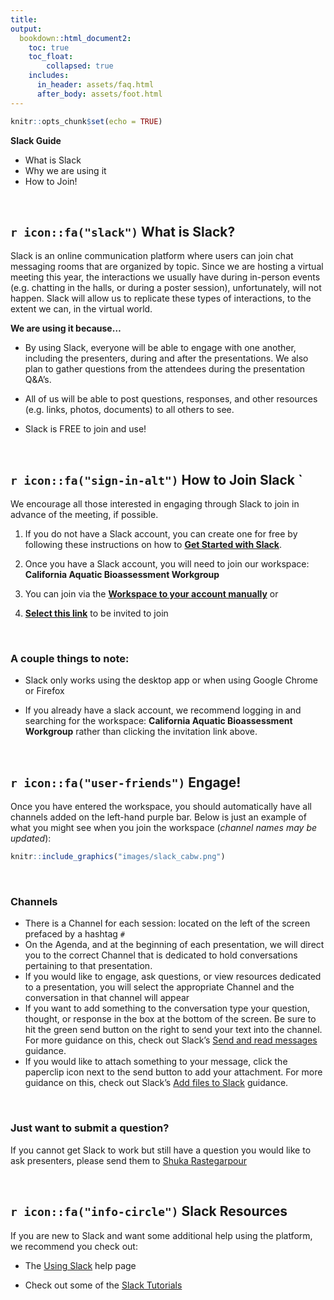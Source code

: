 ```yaml
---
title: 
output:
  bookdown::html_document2:
    toc: true
    toc_float:
        collapsed: true
    includes:
      in_header: assets/faq.html
      after_body: assets/foot.html
---
```


```r
knitr::opts_chunk$set(echo = TRUE)
```

:::obj

  **Slack Guide**

 - What is Slack
 - Why we are using it
 - How to Join!

:::

<br>

## `r icon::fa("slack")` What is Slack?

Slack is an online communication platform where users can join chat messaging rooms that are organized by topic. Since we are hosting a virtual meeting this year, the interactions we usually have during in-person events (e.g. chatting in the halls, or during a poster session), unfortunately, will not happen. Slack will allow us to replicate these types of interactions, to the extent we can, in the virtual world. 

**We are using it because...**

 - By using Slack, everyone will be able to engage with one another, including the presenters, during and after the presentations. We also plan to gather questions from the attendees during the presentation Q&A’s.
 
 - All of us will be able to post questions, responses, and other resources (e.g. links, photos, documents) to all others to see.
 
 - Slack is FREE to join and use!

<br>

## `r icon::fa("sign-in-alt")` How to Join Slack `

We encourage all those interested in engaging through Slack to join in advance of the meeting, if possible. 

 1.	If you do not have a Slack account, you can create one for free by following these instructions on how to **[Get Started with Slack](https://slack.com/help/articles/218080037-Getting-started-for-new-members)**.

 2.	Once you have a Slack account, you will need to join our workspace: **California Aquatic Bioassessment Workgroup**

 3.	You can join via the **[Workspace to your account manually](https://slack.com/help/articles/212675257-Join-a-Slack-workspace)** or
 4. **[Select this link](https://join.slack.com/t/californiaaqu-nb73845/shared_invite/zt-gnwt2dqs-49CtyuGvZQmChA1nDmqwNQ)** to be invited to join

<br>

### **A couple things to note:**


 - Slack only works using the desktop app or when using Google Chrome or Firefox
 
 - If you already have a slack account, we recommend logging in and searching for the workspace: **California Aquatic Bioassessment Workgroup** rather than clicking the invitation link above. 
 

<br>

## `r icon::fa("user-friends")` Engage! 

Once you have entered the workspace, you should automatically have all channels added on the left-hand purple bar. Below is just an example of what you might see when you join the workspace (*channel names may be updated*):
<br>

```r

knitr::include_graphics("images/slack_cabw.png")

```

<br>

### Channels

 - There is a Channel for each session: located on the left of the screen prefaced by a hashtag `#`
 - On the Agenda, and at the beginning of each presentation, we will direct you to the correct Channel that is dedicated to hold conversations pertaining to that presentation.
 - If you would like to engage, ask questions, or view resources dedicated to a presentation, you will select the appropriate Channel and the conversation in that channel will appear
 - If you want to add something to the conversation type your question, thought, or response in the box at the bottom of the screen. Be sure to hit the green send button on the right to send your text into the channel. For more guidance on this, check out Slack’s [Send and read messages](https://slack.com/help/articles/201457107-Send-and-read-messages) guidance.
 - If you would like to attach something to your message, click the paperclip icon next to the send button to add your attachment. For more guidance on this, check out Slack’s [Add files to Slack](https://slack.com/help/articles/201330736-Add-files-to-Slack) guidance.

<br>

### Just want to submit a question?

If you cannot get Slack to work but still have a question you would like to ask presenters, please send them to <a href="mailto:Shuka.Rastegarpour@waterboards.ca.gov">Shuka Rastegarpour</a>

<br>

## `r icon::fa("info-circle")` Slack Resources 

If you are new to Slack and want some additional help using the platform, we recommend you check out:

 - The [Using Slack](https://slack.com/help/categories/200111606) help page

 - Check out some of the [Slack Tutorials](https://slack.com/resources/using-slack/slack-tutorials)

